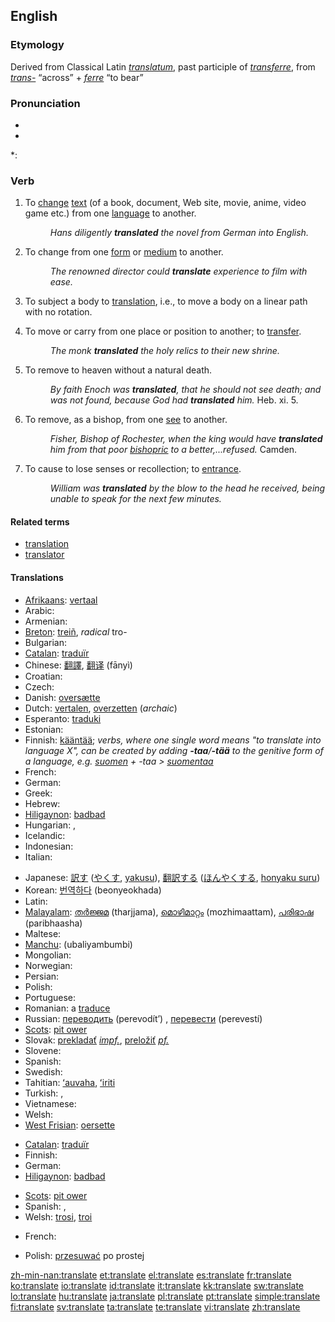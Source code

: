 ==English==

===Etymology===
Derived from Classical Latin ''[[translatum]]'', past participle of ''[[transferre]]'', from ''[[trans-]]'' “across” + ''[[ferre]]'' “to bear”

===Pronunciation===
* {{IPA|/ˈtɹænzleɪt/}}
* {{audio|en-us-translate.ogg|Audio (US)}}

*: {{rhymes|eɪt}}

===Verb===
{{en-verb|translat|ing}}

# {{transitive}} To [[change]] [[text]] (of a book, document, Web site, movie, anime, video game etc.) from one [[language]] to another.
#: ''Hans diligently '''translated''' the novel from German into English.''
# {{transitive}} To change from one [[form]] or [[medium]] to another.
#: ''The renowned director could '''translate''' experience to film with ease.''
# {{physics}} To subject a body to [[translation]], i.e., to move a body on a linear path with no rotation.
# {{archaic}}{{transitive}} To move or carry from one place or position to another; to [[transfer]].
#: ''The monk '''translated''' the holy relics to their new shrine.''
# {{Christianity}} To remove to heaven without a natural death.
#: ''By faith Enoch was '''translated''', that he should not see death; and was not found, because God had '''translated''' him.'' Heb. xi. 5.
# {{Christianity}} To remove, as a bishop, from one [[see]] to another.
#: ''Fisher, Bishop of Rochester, when the king would have '''translated''' him from that poor [[bishopric]] to a better,...refused.'' Camden.
# {{obsolete}} To cause to lose senses or recollection; to [[entrance]].
#: ''William was '''translated''' by the blow to the head he received, being unable to speak for the next few minutes.''

====Related terms====
* [[translation]]
* [[translator]]

====Translations====
{{trans-top|To change text from one language to another}}
* [[Afrikaans]]: [[vertaal]]
* Arabic: {{Arab|[[ترجم]]}} {{unicode|(tárjama)}}
* Armenian: {{t|hy|թարգմանել|sc=Armn|tr=t’argmanel}}
* [[Breton]]: [[treiñ]], ''radical'' tro-
* Bulgarian: {{t+|bg|превеждам|tr=preveždam|sc=Cyrl}}
* [[Catalan]]: [[traduïr]]
* Chinese: [[翻譯]], [[翻译]] (fānyì)
* Croatian: {{t-|hr|prevesti}}
* Czech: {{t-|cs|přeložit}}
* Danish: [[oversætte]]
* Dutch: [[vertalen]], [[overzetten]] (''archaic'')
* Esperanto: [[traduki]]
* Estonian: {{t-|et|tõlkima}}
* Finnish: [[kääntää]]; ''verbs, where one single word means "to translate into language X", can be created by adding '''-taa'''/'''-tää''' to the genitive form of a language, e.g. [[suomi|suomen]] + -taa > [[suomentaa]]''
* French: {{t+|fr|traduire}}
* German: {{t+|de|übersetzen}}
* Greek: {{t+|el|μεταφράζω|sc=Grek}}
* Hebrew: {{t|he|תרגם |tr=tirgem|alt=תִּרְגֵּם |sc=Hebr}}
* [[Hiligaynon]]: [[badbad]]
* Hungarian: {{t+|hu|fordít}}, {{t|hu|lefordít}}
* Icelandic: {{t+|is|þýða}}
* Indonesian: {{t-|id|terjemah|xs=Indonesian}}
* Italian: {{t+|it|tradurre}}
{{trans-mid}}
* Japanese: [[訳す]] ([[やくす]], [[yakusu]]), [[翻訳する]] ([[ほんやくする]], [[honyaku suru]])
* Korean: [[번역하다]] (beonyeokhada)
* Latin: {{t-|la|traducere}}
* [[Malayalam]]: [[തര്‍ജ്ജമ]] (tharjjama), [[മൊഴിമാറ്റം]] (mozhimaattam), [[പരിഭാഷ]] (paribhaasha)
* Maltese: {{t-|mt|traduci|xs=Maltese}}
* [[Manchu]]: (ubaliyambumbi)
* Mongolian: {{t-|mn|орчуулах|tr=orčuulakh|sc=Cyrl|xs=Mongolian}}
* Norwegian: {{t+|no|oversette}}
* Persian: {{fa-Arab|[[ترجمه کردن]]}} {{unicode|(tárjome kárdán)}}
* Polish: {{t+|pl|tłumaczyć}}
* Portuguese: {{t+|pt|traduzir}}
* Romanian: a [[traduce]]
* Russian: [[переводить]] (perevodít’) ''{{impf}}'', [[перевести]] (perevestí) ''{{pf}}''
* [[Scots]]: [[pit ower]]
* Slovak: [[prekladať]] ''[[impf.]]'', [[preložiť]] ''[[pf.]]''
* Slovene: {{t+|sl|prevesti}}
* Spanish: {{t+|es|traducir}}
* Swedish: {{t+|sv|översätta}}
* Tahitian: [[ʻauvaha]], [[ʻiriti]]
* Turkish: {{t+|tr|tercüme}}, {{t+|tr|terceme}}
* Vietnamese: {{t+|vi|dịch|xs=Vietnamese}}
* Welsh: {{t-|cy|cyfieithu|xs=Welsh}}
* [[West Frisian]]: [[oersette]]
{{trans-bottom}}

{{trans-top|To change from one medium to another}}
* [[Catalan]]: [[traduïr]]
* Finnish: {{t+|fi|siirtää}}
* German: {{t+|de|übertragen}}
* [[Hiligaynon]]: [[badbad]]
{{trans-mid}}
* [[Scots]]: [[pit ower]]
* Spanish: {{t+|es|traducir}}, {{t-|es|trasladar}}
* Welsh: [[trosi]], [[troi]]
{{trans-bottom}}

{{trans-top|in physics}}
* French: {{t+|fr|translater}}
{{trans-mid}}
* Polish: [[przesuwać]] po prostej
{{trans-bottom}}

[[zh-min-nan:translate]]
[[et:translate]]
[[el:translate]]
[[es:translate]]
[[fr:translate]]
[[ko:translate]]
[[io:translate]]
[[id:translate]]
[[it:translate]]
[[kk:translate]]
[[sw:translate]]
[[lo:translate]]
[[hu:translate]]
[[ja:translate]]
[[pl:translate]]
[[pt:translate]]
[[simple:translate]]
[[fi:translate]]
[[sv:translate]]
[[ta:translate]]
[[te:translate]]
[[vi:translate]]
[[zh:translate]]